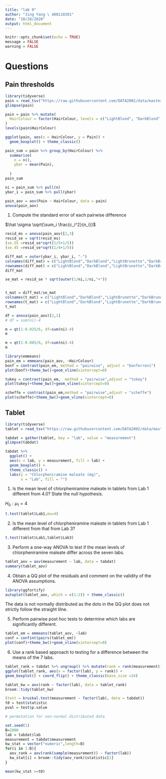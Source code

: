```yaml
---
title: "lab 9"
author: "Jing Yang \ 480110301"
date: "10/28/2020"
output: html_document
---
```


```r
knitr::opts_chunk$set(echo = TRUE)
message = FALSE
warning = FALSE
```

# Questions

## Pain thresholds

```r
library(tidyverse)
pain = read_tsv("https://raw.githubusercontent.com/DATA2002/data/master/blonds.txt")
glimpse(pain)
```

```r
pain = pain %>% mutate(
  HairColour = factor(HairColour, levels = c("LightBlond", "DarkBlond", "LightBrunette", "DarkBrunette"))
)
levels(pain$HairColour)
```

```r
ggplot(pain, aes(x = HairColour, y = Pain)) + 
  geom_boxplot() + theme_classic()
```

```r
pain_sum = pain %>% group_by(HairColour) %>% 
  summarise(
    n = n(),
    ybar = mean(Pain),
    
  )
pain_sum
```

```r
ni = pain_sum %>% pull(n)
ybar_i = pain_sum %>% pull(ybar)
```

```r
pain_aov = aov(Pain ~ HairColour, data = pain)
anova(pain_aov)
```

1. Compute the standard error of each pairwise difference

$\hat \sigma \sqrt{\sum_i \frac{c_i^2}{n_i}}$

```r
resid_ms = anova(pain_aov)[2,3]
resid_se = sqrt(resid_ms)
(se.55 =resid_se*sqrt(1/5+1/5))
(se.45 =resid_se*sqrt(1/4+1/5))
```

```r
diff_mat = outer(ybar_i, ybar_i, "-")
colnames(diff_mat) = c("LightBlond","DarkBlond","LightBrunette","DarkBrunette")
rownames(diff_mat) = c("LightBlond","DarkBlond","LightBrunette","DarkBrunette")
diff_mat
```

```r
se_mat = resid_se * sqrt(outer(1/ni,1/ni,"+"))


t_mat = diff_mat/se_mat
colnames(t_mat) = c("LightBlond","DarkBlond","LightBrunette","DarkBrunette")
rownames(t_mat) = c("LightBlond","DarkBlond","LightBrunette","DarkBrunette")
t_mat
```

```r
df = anova(pain_aov)[2,1]
# df = sum(ni)-4

m = qt(1-0.025/6, df=sum(ni)-4)
m
```

```r
m = qt(1-0.005/6, df=sum(ni)-4)
m
```

```r
library(emmeans)
pain_em = emmeans(pain_aov, ~HairColour)
bonf = contrast(pain_em, method = "pairwise", adjust = "bonferroni")
plot(bonf)+theme_bw()+geom_vline(xintercept=0)
```

```r
tukey = contrast(pain_em,  method = "pairwise",adjust = "tukey")
plot(tukey)+theme_bw()+geom_vline(xintercept=0)

scheffe = contrast(pain_em,method = "pairwise",adjust = "scheffe")
plot(scheffe)+theme_bw()+geom_vline(xintercept=0)
```

## Tablet

```r
library(tidyverse)
tablet = read_tsv("https://raw.githubusercontent.com/DATA2002/data/master/tablet1.txt")

tabdat = gather(tablet, key = "lab", value = "measurement")
glimpse(tabdat)
```

```r
tabdat %>% 
  ggplot() + 
  aes(x = lab, y = measurement, fill = lab) + 
  geom_boxplot() + 
  theme_classic() + 
  labs(y = "Chlorpheniramine maleate (mg)",
       x = "Lab", fill = "")
```

1. Is the mean level of chlorpheniramine maleate in tablets from Lab 1 different from 4.0? State the null hypothesis.

$H_0: \mu_1=4$ 
```r
t.test(tablet$Lab1,mu=4)
```


2. Is the mean level of chlorpheniramine maleate in tablets from Lab 1 different from that from Lab 3?

```r
t.test(tablet$Lab1,tablet$Lab3)
```

3. Perform a one-way ANOVA to test if the mean levels of chlorpheniramine maleate differ across the seven labs.

```r
tablet_aov = aov(measurement ~ lab, data = tabdat)
summary(tablet_aov)
```

4. Obtain a QQ plot of the residuals and comment on the validity of the ANOVA assumptions.

```r
library(ggfortify)
autoplot(tablet_aov, which = c(1:2)) + theme_classic()
```

The data is not normally distributed as the dots in the QQ plot does not strictly follow the straight lilne.

5. Perform pairwise post hoc tests to determine which labs are significantly different.

```r
tablet_em = emmeans(tablet_aov, ~lab)
conf = confint(pairs(tablet_em))
plot(conf)+theme_bw()+geom_vline(xintercept=0)
```

6. Use a rank based approach to testing for a difference between the means of the 7 labs.
```r
tablet_rank = tabdat %>% ungroup() %>% mutate(rank = rank(measurement))
ggplot(tablet_rank, aes(x = factor(lab), y = rank)) +
geom_boxplot() + coord_flip() + theme_classic(base_size =24)
```

```r
tablet_kw = aov(rank ~ factor(lab), data = tablet_rank)
broom::tidy(tablet_kw)
```

```r
(test = kruskal.test(measurement ~ factor(lab), data = tabdat))
t0 = test$statistic
pval = test$p.value
```

```r
# permutation for non-normal distributed data

set.seed(1)
B=2000
lab = tabdat$lab
measurement = tabdat$measurement
kw_stat = vector("numeric",length=B)
for(i in 1:B){
  aov_rank = aov(rank(sample(measurement)) ~ factor(lab))
  kw_stat[i] = broom::tidy(aov_rank)$statistic[1]
}

mean(kw_stat >=t0)
```

